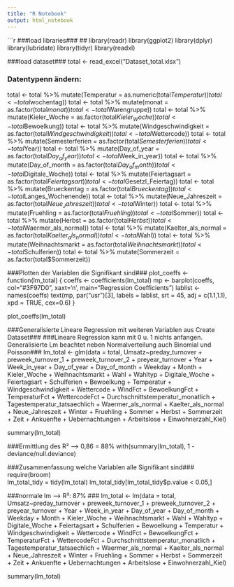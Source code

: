 ```yaml
---
title: "R Notebook"
output: html_notebook
---
```


```r
###load libraries###
##
library(readr)
library(ggplot2)
library(dplyr)
library(lubridate)
library(tidyr)
library(readxl)

###load dataset###
total <- read_excel("Dataset_total.xlsx")


### Datentypenn ändern:
total <- total %>% mutate(Temperatur = as.numeric(total$Temperatur))
total <- total %>% mutate(wochentag = as.factor(total$wochentag))
total <- total %>% mutate(monat = as.factor(total$monat))
total <- total %>% mutate(Warengruppe = as.factor(total$Warengruppe))
total <- total %>% mutate(Kieler_Woche = as.factor(total$Kieler_Woche))
total <- total %>% mutate(Bewoelkung = as.factor(total$Bewoelkung))
total <- total %>% mutate(Windgeschwindigkeit = as.factor(total$Windgeschwindigkeit))
total <- total %>% mutate(Wettercode = as.factor(total$Wettercode))
total <- total %>% mutate(Semesterferien = as.factor(total$Semesterferien))
total <- total %>% mutate(Year = as.factor(total$Year))
total <- total %>% mutate(Day_of_year = as.factor(total$Day_of_year))
total <- total %>% mutate(Week_in_year = as.factor(total$Week_in_year))
total <- total %>% mutate(Day_of_month = as.factor(total$Day_of_month))
total <- total %>% mutate(Digitale_Woche = as.factor(total$Digitale_Woche))
total <- total %>% mutate(Feiertagsart = as.factor(total$Feiertagsart))
total <- total %>% mutate(Gesetzl_Feiertag = as.factor(total$Gesetzl_Feiertag))
total <- total %>% mutate(Brueckentag = as.factor(total$Brueckentag))
total <- total %>% mutate(Langes_Wochenende = as.factor(total$Langes_Wochenende))
total <- total %>% mutate(Neue_Jahreszeit = as.factor(total$Neue_Jahreszeit))
total <- total %>% mutate(Winter = as.factor(total$Winter))
total <- total %>% mutate(Fruehling = as.factor(total$Fruehling))
total <- total %>% mutate(Sommer = as.factor(total$Sommer))
total <- total %>% mutate(Herbst = as.factor(total$Herbst))
total <- total %>% mutate(Waermer_als_normal = as.factor(total$Waermer_als_normal))
total <- total %>% mutate(Kaelter_als_normal = as.factor(total$Kaelter_als_normal))
total <- total %>% mutate(Wahl = as.factor(total$Wahl))
total <- total %>% mutate(Weihnachtsmarkt = as.factor(total$Weihnachtsmarkt))
total <- total %>% mutate(Schulferien = as.factor(total$Schulferien))
total <- total %>% mutate(Sommerzeit = as.factor(total$Sommerzeit))

###Plotten der Variablen die Signifikant sind###
plot_coeffs <- function(lm_total) {
      coeffs <- coefficients(lm_total)
      mp <- barplot(coeffs, col="#3F97D0", xaxt='n', main="Regression Coefficients")
      lablist <- names(coeffs)
      text(mp, par("usr")[3], labels = lablist, srt = 45, adj = c(1.1,1.1), xpd = TRUE, cex=0.6)
}

plot_coeffs(lm_total)


###Generalisierte Lineare Regression mit weiteren Variablen aus Create Dataset###
###Lineare Regression kann mit 0 u. 1 nichts anfangen. Generalisierte Lm beachtet neben Normalverteilung auch Binomial und Poisson###
lm_total <- glm(data = total, 
                Umsatz~preday_turnover + preweek_turnover_1 + preweek_turnover_2 + preyear_turnover + Year + Week_in_year + Day_of_year + Day_of_month + Weekday + Month + Kieler_Woche + Weihnachtsmarkt + Wahl + Wahltyp + Digitale_Woche + Feiertagsart + Schulferien + Bewoelkung + Temperatur + Windgeschwindigkeit + Wettercode + WindFct + BewoelkungFct + TemperaturFct + WettercodeFct + Durchschnittstemperatur_monatlich + Tagestemperatur_tatsaechlich + Waermer_als_normal + Kaelter_als_normal + Neue_Jahreszeit + Winter + Fruehling + Sommer + Herbst + Sommerzeit + Zeit + Ankuenfte + Uebernachtungen + Arbeitslose + Einwohnerzahl_Kiel)
                  
summary(lm_total)

###Ermittlung des R² --> 0,86 = 88%
with(summary(lm_total), 1 - deviance/null.deviance)

###Zusammenfassung welche Variablen alle Signifikant sind###
require(broom)    
lm_total_tidy = tidy(lm_total)
lm_total_tidy[lm_total_tidy$p.value < 0.05,]

###normale lm --> R²: 87% ###
lm_total <- lm(data = total, 
                Umsatz~preday_turnover + preweek_turnover_1 + preweek_turnover_2 + preyear_turnover + Year + Week_in_year + Day_of_year + Day_of_month + Weekday + Month + Kieler_Woche + Weihnachtsmarkt + Wahl + Wahltyp + Digitale_Woche + Feiertagsart + Schulferien + Bewoelkung + Temperatur + Windgeschwindigkeit + Wettercode + WindFct + BewoelkungFct + TemperaturFct + WettercodeFct + Durchschnittstemperatur_monatlich + Tagestemperatur_tatsaechlich + Waermer_als_normal + Kaelter_als_normal + Neue_Jahreszeit + Winter + Fruehling + Sommer + Herbst + Sommerzeit + Zeit + Ankuenfte + Uebernachtungen + Arbeitslose + Einwohnerzahl_Kiel)
                  
summary(lm_total)
